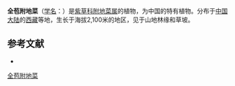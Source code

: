 {{Speciesbox
| name = 全苞附地菜
| status = 
| status_system = 
| image =
| genus = Trigonotis
| species = bracteata
| authority = C. J. Wang
}}

'''全苞附地菜'''（[[学名|学名]]：{{lang|la|''Trigonotis bracteata''}}）是[[紫草科|紫草科]][[附地菜属|附地菜属]]的植物，为中国的特有植物。分布于[[中国大陆|中国大陆]]的[[西藏|西藏]]等地，生长于海拔2,100米的地区，见于山地林缘和草坡。

== 参考文献 ==
<div class="references-small">
* {{FRPS|Trigonotis bracteata}}
</div>
{{Taxonbar|from=Q10891772}}

[[Category:附地菜属|全苞附地菜]]


{{植物小作品}}